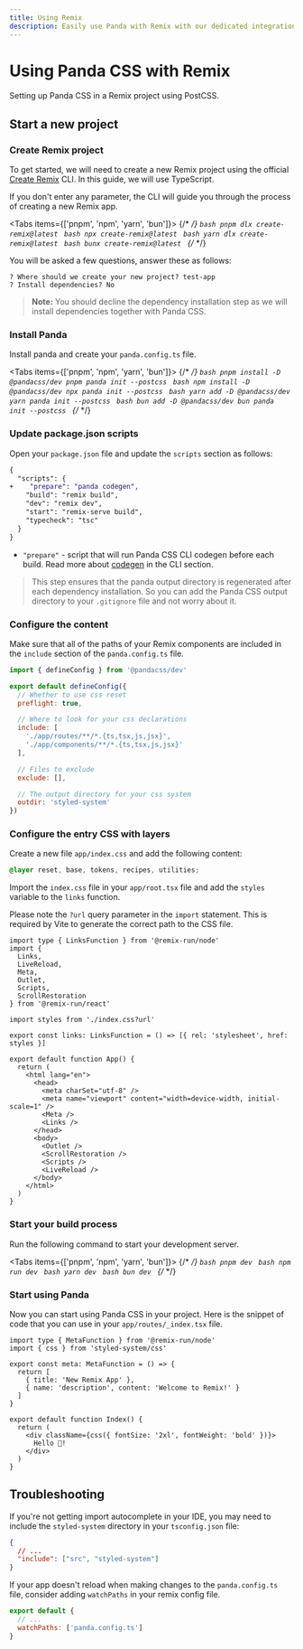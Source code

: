 ```yaml
---
title: Using Remix
description: Easily use Panda with Remix with our dedicated integration.
---
```


# Using Panda CSS with Remix

Setting up Panda CSS in a Remix project using PostCSS.

## Start a new project

<Steps>

### Create Remix project

To get started, we will need to create a new Remix project using the official
[Create Remix](https://remix.run/docs/en/main/start/quickstart) CLI. In this guide, we will use TypeScript.

If you don't enter any parameter, the CLI will guide you through the process of creating a new Remix app.

<Tabs items={['pnpm', 'npm', 'yarn', 'bun']}>
  {/* <!-- prettier-ignore-start --> */}
  <Tab>
    ```bash
    pnpm dlx create-remix@latest
    ```
  </Tab>
  <Tab>
    ```bash
    npx create-remix@latest
    ```
  </Tab>
  <Tab>
    ```bash
    yarn dlx create-remix@latest
    ```
  </Tab>
  <Tab>
    ```bash
    bunx create-remix@latest
    ```
  </Tab>
  {/* <!-- prettier-ignore-end --> */}
</Tabs>

You will be asked a few questions, answer these as follows:

```
? Where should we create your new project? test-app
? Install dependencies? No
```

> **Note:** You should decline the dependency installation step as we will install dependencies together with Panda CSS.

### Install Panda

Install panda and create your `panda.config.ts` file.

<Tabs items={['pnpm', 'npm', 'yarn', 'bun']}>
  {/* <!-- prettier-ignore-start --> */}
  <Tab>
    ```bash
    pnpm install -D @pandacss/dev
    pnpm panda init --postcss
    ```
  </Tab>
  <Tab>
    ```bash
    npm install -D @pandacss/dev
    npx panda init --postcss
    ```
  </Tab>
  <Tab>
    ```bash
    yarn add -D @pandacss/dev
    yarn panda init --postcss
    ```
  </Tab>
  <Tab>
    ```bash
    bun add -D @pandacss/dev
    bun panda init --postcss
    ```
  </Tab>
  {/* <!-- prettier-ignore-end --> */}
</Tabs>

### Update package.json scripts

Open your `package.json` file and update the `scripts` section as follows:

```diff {3} filename="package.json"
{
  "scripts": {
+    "prepare": "panda codegen",
    "build": "remix build",
    "dev": "remix dev",
    "start": "remix-serve build",
    "typecheck": "tsc"
  }
}
```

- `"prepare"` - script that will run Panda CSS CLI codegen before each build. Read more about
  [codegen](/docs/references/cli#panda-codegen) in the CLI section.

> This step ensures that the panda output directory is regenerated after each dependency installation.
> So you can add the Panda CSS output directory to your `.gitignore` file and not worry about it.

### Configure the content

Make sure that all of the paths of your Remix components are included in the `include` section of
the `panda.config.ts` file.

```js {5, 11} filename="panda.config.ts"
import { defineConfig } from '@pandacss/dev'

export default defineConfig({
  // Whether to use css reset
  preflight: true,

  // Where to look for your css declarations
  include: [
    './app/routes/**/*.{ts,tsx,js,jsx}',
    './app/components/**/*.{ts,tsx,js,jsx}'
  ],

  // Files to exclude
  exclude: [],

  // The output directory for your css system
  outdir: 'styled-system'
})
```

### Configure the entry CSS with layers

Create a new file `app/index.css` and add the following content:

```css filename="app/index.css"
@layer reset, base, tokens, recipes, utilities;
```

Import the `index.css` file in your `app/root.tsx` file and add the `styles` variable to the `links` function.

Please note the `?url` query parameter in the `import` statement. This is required by Vite to generate the correct path
to the CSS file.

```tsx filename="app/root.tsx" {11,13}
import type { LinksFunction } from '@remix-run/node'
import {
  Links,
  LiveReload,
  Meta,
  Outlet,
  Scripts,
  ScrollRestoration
} from '@remix-run/react'

import styles from './index.css?url'

export const links: LinksFunction = () => [{ rel: 'stylesheet', href: styles }]

export default function App() {
  return (
    <html lang="en">
      <head>
        <meta charSet="utf-8" />
        <meta name="viewport" content="width=device-width, initial-scale=1" />
        <Meta />
        <Links />
      </head>
      <body>
        <Outlet />
        <ScrollRestoration />
        <Scripts />
        <LiveReload />
      </body>
    </html>
  )
}
```

### Start your build process

Run the following command to start your development server.

<Tabs items={['pnpm', 'npm', 'yarn', 'bun']}>
  {/* <!-- prettier-ignore-start --> */}
  <Tab>
    ```bash
    pnpm dev
    ```
  </Tab>
  <Tab>
    ```bash
    npm run dev
    ```
  </Tab>
  <Tab>
    ```bash
    yarn dev
    ```
  </Tab>
  <Tab>
    ```bash
    bun dev
    ```
  </Tab>
  {/* <!-- prettier-ignore-end --> */}
</Tabs>

### Start using Panda

Now you can start using Panda CSS in your project.
Here is the snippet of code that you can use in your `app/routes/_index.tsx` file.

```tsx filename="app/routes/_index.tsx"
import type { MetaFunction } from '@remix-run/node'
import { css } from 'styled-system/css'

export const meta: MetaFunction = () => {
  return [
    { title: 'New Remix App' },
    { name: 'description', content: 'Welcome to Remix!' }
  ]
}

export default function Index() {
  return (
    <div className={css({ fontSize: '2xl', fontWeight: 'bold' })}>
      Hello 🐼!
    </div>
  )
}
```

</Steps>

## Troubleshooting

If you're not getting import autocomplete in your IDE, you may need to include the `styled-system`
directory in your `tsconfig.json` file:

```json filename="tsconfig.json"
{
  // ...
  "include": ["src", "styled-system"]
}
```

If your app doesn't reload when making changes to the `panda.config.ts` file, consider
adding `watchPaths` in your remix config file.

```js filename="remix.config.js"
export default {
  // ...
  watchPaths: ['panda.config.ts']
}
```
